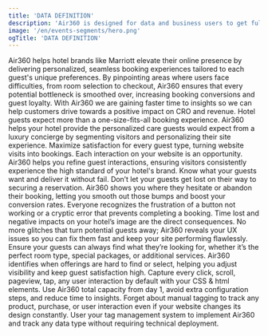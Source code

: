 ```yaml
---
title: 'DATA DEFINITION'
description: 'Air360 is designed for data and business users to get full visibility of your users. Our solution allows you to define behavioral events and segments to use for analysis, marketing with just few clicks.'
image: '/en/events-segments/hero.png'
ogTitle: 'DATA DEFINITION'
---
```


<BlockHero title='Let Air360 transform your hotel’s booking site into a perfectly tuned engine.' subText='Hotel brands'>
  Air360 helps hotel brands like Marriott elevate their online presence by delivering personalized, seamless booking experiences tailored to each guest's unique preferences. By pinpointing areas where
  users face difficulties, from room selection to checkout, Air360 ensures that every potential bottleneck is smoothed over, increasing booking conversions and guest loyalty.
</BlockHero>

<BlockTestimonial name='Jonny Longden' src='/ceo-journey-further.webp' role='CRO Expert and Influencer, Journey Further'>
  With Air360 we are gaining faster time to insights so we can help customers drive towards a positive impact on CRO and revenue.
</BlockTestimonial>

<SlideFeature title='How does Air360 help hotel brands?'>
  <Slide title='Create experiences that convert' src='/en/product/hero.png' shadow={false}>
    Hotel guests expect more than a one-size-fits-all booking experience. Air360 helps your hotel provide the personalized care guests would expect from a luxury concierge by segmenting visitors and
    personalizing their site experience. Maximize satisfaction for every guest type, turning website visits into bookings.
  </Slide>
  <Slide title='The best possible version of every page' src='/en/product/onPage.webp' shadow={true}>
    Each interaction on your website is an opportunity. Air360 helps you refine guest interactions, ensuring visitors consistently experience the high standard of your hotel's brand. Know what your
    guests want and deliver it without fail.
  </Slide>
  <Slide title='Simplify the booking experience' src='/en/data-collection/performance.png' shadow={false}>
    Don’t let your guests get lost on their way to securing a reservation. Air360 shows you where they hesitate or abandon their booking, letting you smooth out those bumps and boost your conversion
    rates.
  </Slide>
  <Slide title='Keep your site running smoothly' src='/en/product/errorDetection.webp' shadow={true}>
    Everyone recognizes the frustration of a button not working or a cryptic error that prevents completing a booking. Time lost and negative impacts on your hotel’s image are the direct consequences.
    No more glitches that turn potential guests away; Air360 reveals your UX issues so you can fix them fast and keep your site performing flawlessly.
  </Slide>
  <Slide title='Keep your guests happy' src='/en/product/sessionReplays.webp' shadow={true}>
    Ensure your guests can always find what they’re looking for, whether it’s the perfect room type, special packages, or additional services. Air360 identifies when offerings are hard to find or
    select, helping you adjust visibility and keep guest satisfaction high.
  </Slide>
</SlideFeature>

<GalleryBlocks title='We are different'>
  <Block title='Auto-Tracking' icon='robot-astromech' color='orange'>
    Capture every click, scroll, pageview, tap, any user interaction by default with your CSS & html elements.
  </Block>
  <Block title='Plug and Play' icon='bolt' color='purple'>
    Use Air360 total capacity from day 1, avoid extra configuration steps, and reduce time to insights.
  </Block>
  <Block title='Tagless' icon='tag' color='orange'>
    Forget about manual tagging to track any product, purchase, or user interaction even if your website changes its design constantly.
  </Block>
  <Block title='Codeless' icon='code' color='purple'>
    User your tag management system to implement Air360 and track any data type without requiring technical deployment.
  </Block>
</GalleryBlocks>

<BlockSection lp>
  <LaundryList items={['Create experiences that convert', 'The best possible version of every page', 'Simplify the booking experience', 'Keep your site running smoothly', 'Keep your guests happy']} />
</BlockSection>

<BlockFeature title='Everything you need to create the best possible user experience'>
  <Feature name='Auto-tracking' icon='robot-astromech' />
  <Feature name='Custom data collection' icon='database' />
  <Feature name='No-code error detection' icon='message-exclamation' />
  <Feature name='Advanced segments' icon='square-kanban' />
  <Feature name='Funnel analysis' icon='filter-circle-dollar' />
  <Feature name='User journeys' icon='cart-shopping' />
  <Feature name='On-page analysis' icon='user-magnifying-glass' />
  <Feature name='Session replays' icon='clapperboard-play' />
</BlockFeature>

<BlockSection className='mb-28'>
  <IncreaseConversion />
</BlockSection>
